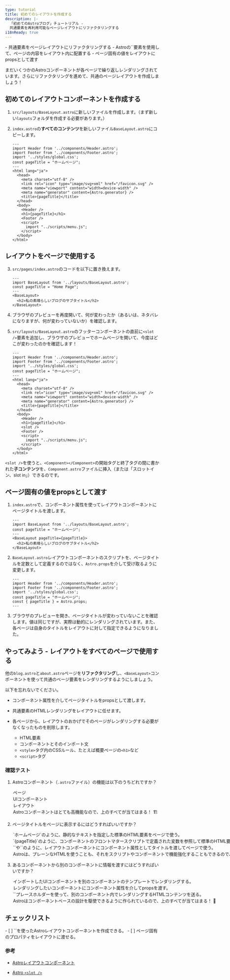 ```yaml
---
type: tutorial
title: 初めてのレイアウトを作成する
description: |-
  「初めてのAstroブログ」チュートリアル -
  共通要素を再利用可能なページレイアウトにリファクタリングする
i18nReady: true
---
```




<PreCheck>
  - 共通要素をページレイアウトにリファクタリングする
  - Astroの`<slot />`要素を使用して、ページの内容をレイアウト内に配置する
  - ページ固有の値をレイアウトにpropsとして渡す
</PreCheck>

まだいくつかのAstroコンポーネントが各ページで繰り返しレンダリングされています。さらにリファクタリングを進めて、共通のページレイアウトを作成しましょう！

## 初めてのレイアウトコンポーネントを作成する

1. `src/layouts/BaseLayout.astro`に新しいファイルを作成します。（まず新しい`layouts`フォルダを作成する必要があります。）

2. `index.astro`の**すべてのコンテンツ**を新しいファイル`BaseLayout.astro`にコピーします。

    ```astro title="src/layouts/BaseLayout.astro"
    ---
    import Header from '../components/Header.astro';
    import Footer from '../components/Footer.astro';
    import '../styles/global.css';
    const pageTitle = "ホームページ";
    ---
    <html lang="ja">
      <head>
        <meta charset="utf-8" />
        <link rel="icon" type="image/svg+xml" href="/favicon.svg" />
        <meta name="viewport" content="width=device-width" />
        <meta name="generator" content={Astro.generator} />
        <title>{pageTitle}</title>
      </head>
      <body>
        <Header />
        <h1>{pageTitle}</h1>
        <Footer />
        <script>
          import "../scripts/menu.js";
        </script>
      </body>
    </html>
    ```

## レイアウトをページで使用する

3. `src/pages/index.astro`のコードを以下に置き換えます。

    ```astro title="src/pages/index.astro"
    ---
    import BaseLayout from '../layouts/BaseLayout.astro';
    const pageTitle = "Home Page";
    ---
    <BaseLayout>
      <h2>私の素晴らしいブログのサブタイトル</h2>
    </BaseLayout>
    ```

4. ブラウザのプレビューを再度開いて、何が変わったか（あるいは、ネタバレになりますが、何が変わっていないか）を確認します。
    
5. `src/layouts/BaseLayout.astro`のフッターコンポーネントの直前に`<slot />`要素を追加し、ブラウザのプレビューでホームページを開いて、今度はどこが変わったのかを確認します！

    ```astro title="src/layouts/BaseLayout.astro" ins={18}
    ---
    import Header from '../components/Header.astro';
    import Footer from '../components/Footer.astro';
    import '../styles/global.css';
    const pageTitle = "ホームページ";
    ---
    <html lang="ja">
      <head>
        <meta charset="utf-8" />
        <link rel="icon" type="image/svg+xml" href="/favicon.svg" />
        <meta name="viewport" content="width=device-width" />
        <meta name="generator" content={Astro.generator} />
        <title>{pageTitle}</title>
      </head>
      <body>
        <Header />
        <h1>{pageTitle}</h1>
        <slot />
        <Footer />
        <script>
          import "../scripts/menu.js";
        </script>
      </body>
    </html>
    ```

`<slot />`を使うと、`<Component></Component>`の開始タグと終了タグの間に書かれた**子コンテンツ**を、`Component.astro`ファイルに挿入（または「スロットイン、slot in」）できるのです。

## ページ固有の値をpropsとして渡す

1. `index.astro`で、コンポーネント属性を使ってレイアウトコンポーネントにページタイトルを渡します。

    ```astro title="src/pages/index.astro" 'pageTitle={pageTitle}'
    ---
    import BaseLayout from '../layouts/BaseLayout.astro';
    const pageTitle = "ホームページ";
    ---
    <BaseLayout pageTitle={pageTitle}>
      <h2>私の素晴らしいブログのサブタイトル</h2>
    </BaseLayout>
    ```

2. `BaseLayout.astro`レイアウトコンポーネントのスクリプトを、ページタイトルを定数として定義するのではなく、`Astro.props`を介して受け取るように変更します。

    ```astro title="src/layouts/BaseLayout.astro" del={5} ins={6}
    ---
    import Header from '../components/Header.astro';
    import Footer from '../components/Footer.astro';
    import '../styles/global.css';
    const pageTitle = "ホームページ";
    const { pageTitle } = Astro.props;
    ---
    ```

3. ブラウザのプレビューを開き、ページタイトルが変わっていないことを確認します。値は同じですが、実際は動的にレンダリングされています。また、各ページは自身のタイトルをレイアウトに対して指定できるようになりました。


<Box icon="puzzle-piece">

## やってみよう - レイアウトをすべてのページで使用する

他の`blog.astro`と`about.astro`ページを**リファクタリング**し、`<BaseLayout>`コンポーネントを使って共通のページ要素をレンダリングするようにしましょう。

以下を忘れないでください。

- コンポーネント属性を介してページタイトルをpropsとして渡します。

- 共通要素のHTMLレンダリングをレイアウトに任せます。

- 各ページから、レイアウトのおかげでそのページがレンダリングする必要がなくなったものを削除します。

  - HTML要素
  - コンポーネントとそのインポート文
  - `<style>`タグ内のCSSルール、たとえば概要ページの`<h1>`など
  - `<script>`タグ
</Box>



<Box icon="question-mark">

### 確認テスト

1. Astroコンポーネント（`.astro`ファイル）の機能は以下のうちどれですか？

    <MultipleChoice>
      <Option>ページ</Option>
      <Option>UIコンポーネント</Option>
      <Option>レイアウト</Option>
      <Option isCorrect>Astroコンポーネントはとても高機能なので、上のすべてが当てはまる！ 🏗️</Option>
    </MultipleChoice>

2. ページタイトルをページに表示するにはどうすればいいですか？

    <MultipleChoice>
      <Option>
        `<h1>ホームページ</h1>`のように、静的なテキストを指定した標準のHTML要素をページで使う。
      </Option>
      <Option>
        `<h1>{pageTitle}</h1>`のように、コンポーネントのフロントマタースクリプトで定義された変数を参照して標準のHTML要素をページで使う。
      </Option>
      <Option>
        `<BaseLayout title="ホームページ" />`や`<BaseLayout title={pageTitle} />`のように、レイアウトコンポーネントにコンポーネント属性としてタイトルを渡してページで使う。
      </Option>
      <Option isCorrect>
        Astroは、プレーンなHTMLを使うことも、それをスクリプトやコンポーネントで機能強化することもできるので、上のすべてが当てはまる！ 💪
      </Option>
    </MultipleChoice>

3. あるコンポーネントから別のコンポーネントに情報を渡すにはどうすればいいですか？

    <MultipleChoice>
      <Option>
        インポートしたUIコンポーネントを別のコンポーネントのテンプレートでレンダリングする。
      </Option>
      <Option>
        レンダリングしたいコンポーネントにコンポーネント属性を介してpropsを渡す。
      </Option>
      <Option>
        `<slot />`プレースホルダーを使って、別のコンポーネント内でレンダリングするHTMLコンテンツを送る。
      </Option>
      <Option isCorrect>
        Astroはコンポーネントベースの設計を駆使できるように作られているので、上のすべてが当てはまる！ 🧩
      </Option>
    </MultipleChoice>

</Box>

<Box icon="check-list">

## チェックリスト

<Checklist>
- [ ] `<slot />`を使ったAstroレイアウトコンポーネントを作成できる。
- [ ] ページ固有のプロパティをレイアウトに渡せる。
</Checklist>
</Box>

### 参考

- [Astroレイアウトコンポーネント](/ja/core-concepts/layouts/)

- [Astro `<slot />`](/ja/core-concepts/astro-components/#スロット)
